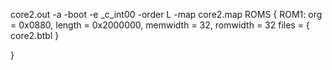 core2.out
-a
-boot
-e _c_int00
-order L
-map core2.map
ROMS
{
   ROM1:  org = 0x0880, length = 0x2000000, memwidth = 32, romwidth = 32
          files = { core2.btbl }
          
}          
          
          
          